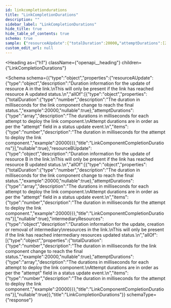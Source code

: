 ```yaml
---
id: linkcompletiondurations
title: "LinkCompletionDurations"
description: ""
sidebar_label: "LinkCompletionDurations"
hide_title: true
hide_table_of_contents: true
schema: true
sample: {"resourceAUpdate":{"totalDuration":20000,"attemptDurations":[20000]},"resourceBUpdate":{"totalDuration":20000,"attemptDurations":[20000]},"intermediaryResources":{"totalDuration":20000,"attemptDurations":[20000]}}
custom_edit_url: null
---
```



<Heading
  as={"h1"}
  className={"openapi__heading"}
  children={"LinkCompletionDurations"}
>
</Heading>





<Schema
  schema={{"type":"object","properties":{"resourceAUpdate":{"type":"object","description":"Duration information for the update of resource A in the link.\nThis will only be present if the link has reached resource A updated status.\n","allOf":[{"type":"object","properties":{"totalDuration":{"type":"number","description":"The duration in milliseconds for the link component change to reach the final status.","example":20000,"nullable":true},"attemptDurations":{"type":"array","description":"The durations in milliseconds for each attempt to deploy the link component.\nAttempt durations are in order as per the \"attempt\" field in a status update event.\n","items":{"type":"number","description":"The duration in milliseconds for the attempt to deploy the link component.","example":20000}}},"title":"LinkComponentCompletionDurations"}],"nullable":true},"resourceBUpdate":{"type":"object","description":"Duration information for the update of resource B in the link.\nThis will only be present if the link has reached resource B updated status.\n","allOf":[{"type":"object","properties":{"totalDuration":{"type":"number","description":"The duration in milliseconds for the link component change to reach the final status.","example":20000,"nullable":true},"attemptDurations":{"type":"array","description":"The durations in milliseconds for each attempt to deploy the link component.\nAttempt durations are in order as per the \"attempt\" field in a status update event.\n","items":{"type":"number","description":"The duration in milliseconds for the attempt to deploy the link component.","example":20000}}},"title":"LinkComponentCompletionDurations"}],"nullable":true},"intermediaryResources":{"type":"object","description":"Duration information for the update, creation or removal of intermediary\nresources in the link.\nThis will only be present if the link has reached intermediary resources updated status.\n","allOf":[{"type":"object","properties":{"totalDuration":{"type":"number","description":"The duration in milliseconds for the link component change to reach the final status.","example":20000,"nullable":true},"attemptDurations":{"type":"array","description":"The durations in milliseconds for each attempt to deploy the link component.\nAttempt durations are in order as per the \"attempt\" field in a status update event.\n","items":{"type":"number","description":"The duration in milliseconds for the attempt to deploy the link component.","example":20000}}},"title":"LinkComponentCompletionDurations"}],"nullable":true}},"title":"LinkCompletionDurations"}}
  schemaType={"response"}
>
  
</Schema>
            
